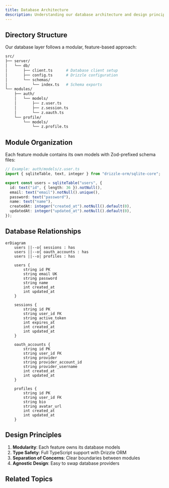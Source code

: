 ```yaml
---
title: Database Architecture
description: Understanding our database architecture and design principles
---
```


## Directory Structure

Our database layer follows a modular, feature-based approach:

```bash
src/
├── server/
│   └── db/
│       ├── client.ts      # Database client setup
│       ├── config.ts      # Drizzle configuration
│       └── schemas/
│           └── index.ts   # Schema exports
└── modules/
    ├── auth/
    │   └── models/
    │       ├── z.user.ts
    │       ├── z.session.ts
    │       └── z.oauth.ts
    └── profile/
        └── models/
            └── z.profile.ts
```

## Module Organization

Each feature module contains its own models with Zod-prefixed schema files:

```typescript
// Example: auth/models/z.user.ts
import { sqliteTable, text, integer } from "drizzle-orm/sqlite-core";

export const users = sqliteTable("users", {
  id: text("id", { length: 36 }).notNull(),
  email: text("email").notNull().unique(),
  password: text("password"),
  name: text("name"),
  createdAt: integer("created_at").notNull().default(0),
  updatedAt: integer("updated_at").notNull().default(0),
});
```

## Database Relationships

```mermaid
erDiagram
    users ||--o{ sessions : has
    users ||--o{ oauth_accounts : has
    users ||--o| profiles : has

    users {
        string id PK
        string email UK
        string password
        string name
        int created_at
        int updated_at
    }

    sessions {
        string id PK
        string user_id FK
        string active_token
        int expires_at
        int created_at
        int updated_at
    }

    oauth_accounts {
        string id PK
        string user_id FK
        string provider
        string provider_account_id
        string provider_username
        int created_at
        int updated_at
    }

    profiles {
        string id PK
        string user_id FK
        string bio
        string avatar_url
        int created_at
        int updated_at
    }
```

## Design Principles

1. **Modularity**: Each feature owns its database models
2. **Type Safety**: Full TypeScript support with Drizzle ORM
3. **Separation of Concerns**: Clear boundaries between modules
4. **Agnostic Design**: Easy to swap database providers

## Related Topics

<Cards>
  <Card 
    title="Database Setup" 
    href="/database/setup"
    description="Learn how to set up the database layer" 
  />
  <Card 
    title="Database Schema" 
    href="/database/schema"
    description="Explore our database models in detail" 
  />
  <Card 
    title="Authentication" 
    href="/auth/overview"
    description="Learn about our authentication system" 
  />
</Cards> 